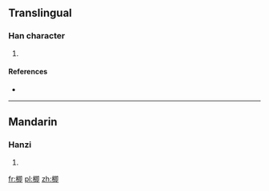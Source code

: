 ==Translingual==

===Han character===
{{Han char|rn=75|rad=木|as=09|sn=13|four=47920|canj=DAIL}}

# {{defn|Han|sort=木09}}

====References====
* {{Han ref|kx=0539.160|dkj=15134|dj=0927.020|hdz=21251.130|uh=6956|ud=26966|bh=D5B8|bd=54712}}

----

==Mandarin==

===Hanzi===
{{cmn-hanzi|pin=[[zhì]] ([[zhi4]])|wg=chih<sup>4</sup>}}

# {{defn|lang=cmn|sort=木09}}

[[fr:楖]]
[[pl:楖]]
[[zh:楖]]